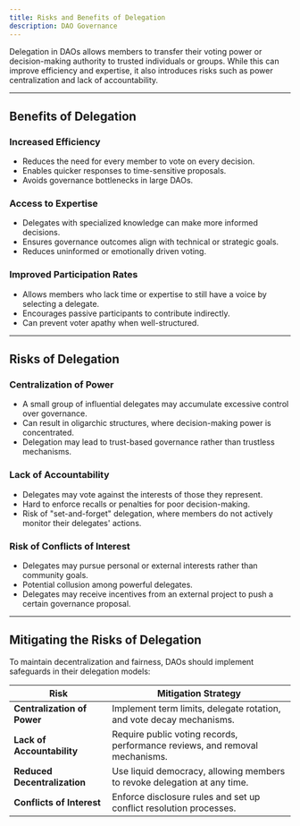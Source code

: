 ```yaml
---
title: Risks and Benefits of Delegation
description: DAO Governance
---
```


Delegation in DAOs allows members to transfer their voting power or decision-making authority to trusted individuals or groups. While this can improve efficiency and expertise, it also introduces risks such as power centralization and lack of accountability. 

---

## Benefits of Delegation  

### Increased Efficiency  
- Reduces the need for every member to vote on every decision.  
- Enables quicker responses to time-sensitive proposals.  
- Avoids governance bottlenecks in large DAOs.  

### Access to Expertise  
- Delegates with specialized knowledge can make more informed decisions.  
- Ensures governance outcomes align with technical or strategic goals.  
- Reduces uninformed or emotionally driven voting.  

### Improved Participation Rates  
- Allows members who lack time or expertise to still have a voice by selecting a delegate.  
- Encourages passive participants to contribute indirectly.  
- Can prevent voter apathy when well-structured.  

---

## Risks of Delegation  

### Centralization of Power  
- A small group of influential delegates may accumulate excessive control over governance.  
- Can result in oligarchic structures, where decision-making power is concentrated.  
- Delegation may lead to trust-based governance rather than trustless mechanisms. 

### Lack of Accountability  
- Delegates may vote against the interests of those they represent.  
- Hard to enforce recalls or penalties for poor decision-making.  
- Risk of "set-and-forget" delegation, where members do not actively monitor their delegates' actions.  

### Risk of Conflicts of Interest  
- Delegates may pursue personal or external interests rather than community goals.  
- Potential collusion among powerful delegates.  
- Delegates may receive incentives from an external project to push a certain governance proposal.  

---

## Mitigating the Risks of Delegation  

To maintain decentralization and fairness, DAOs should implement safeguards in their delegation models:  

| **Risk** | **Mitigation Strategy** |  
|---------|----------------------|  
| **Centralization of Power** | Implement term limits, delegate rotation, and vote decay mechanisms. |  
| **Lack of Accountability** | Require public voting records, performance reviews, and removal mechanisms. |  
| **Reduced Decentralization** | Use liquid democracy, allowing members to revoke delegation at any time. |  
| **Conflicts of Interest** | Enforce disclosure rules and set up conflict resolution processes. |  

